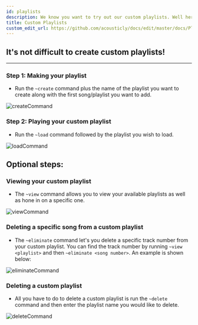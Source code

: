 ```yaml
---
id: playlists
description: We know you want to try out our custom playlists. Well here's how!
title: Custom Playlists
custom_edit_url: https://github.com/acousticly/docs/edit/master/docs/Playlists.mdx
---
```


## It's not difficult to create custom playlists!

---

### Step 1: Making your playlist

- Run the `~create` command plus the name of the playlist you want to create along with the first song/playlist you want to add.

![createCommand](/img/docs/playlists/create-playlist.png)

### Step 2: Playing your custom playlist

- Run the `~load` command followed by the playlist you wish to load.

![loadCommand](/img/docs/playlists/load-playlist.png)

## Optional steps:

### Viewing your custom playlist

- The `~view` command allows you to view your available playlists as well as hone in on a specific one.

![viewCommand](/img/docs/playlists/view-playlist.png)

### Deleting a specific song from a custom playlist

- The `~eliminate` command let's you delete a specific track number from your custom playlist. You can find the track number by running `~view <playlist>` and then `~eliminate <song number>`. An example is shown below:

![eliminateCommand](/img/docs/playlists/eliminate-playlist.png)

### Deleting a custom playlist

- All you have to do to delete a custom playlist is run the `~delete` command and then enter the playlist name you would like to delete.

![deleteCommand](/img/docs/playlists/delete-playlist.png)
